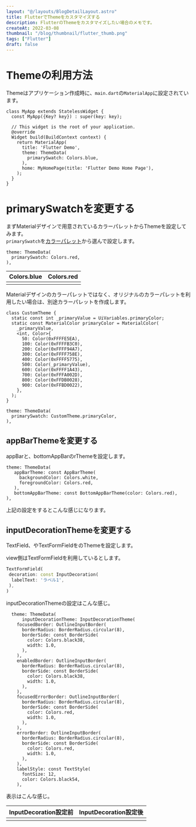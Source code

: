 ```yaml
---
layout: "@/layouts/BlogDetailLayout.astro"
title: FlutterでThemeをカスタマイズする
description: FlutterのThemeをカスタマイズしたい場合のメモです。
createAt: 2022-03-08
thumbnail: "/blog/thumbnail/flutter_thumb.png"
tags: ["Flutter"]
draft: false
---
```



# Themeの利用方法

Themeはアプリケーション作成時に、`main.dart`の`MaterialApp`に設定されています。

```shell
class MyApp extends StatelessWidget {
  const MyApp({Key? key}) : super(key: key);

  // This widget is the root of your application.
  @override
  Widget build(BuildContext context) {
    return MaterialApp(
      title: 'Flutter Demo',
      theme: ThemeData(
        primarySwatch: Colors.blue,
      ),
      home: MyHomePage(title: 'Flutter Demo Home Page'),
    );
  }
}
```

# primarySwatchを変更する

まずMaterialデザインで用意されているカラーパレットからThemeを設定してみます。  
`primarySwatch`を[カラーパレット](https://api.flutter.dev/flutter/material/Colors-class.html)から選んで設定します。

```
theme: ThemeData(
  primarySwatch: Colors.red,
),
```

| Colors.blue                                                                           | Colors.red                                                                            |
| ------------------------------------------------------------------------------------- | ------------------------------------------------------------------------------------- |
| <CommonImg src="blog/images/20220308/01.png" alt="Colors.blue" client:only="react" /> | <CommonImg src="blog/images/20220308/02.png" alt="Colors.red"  client:only="react" /> |

Materialデザインのカラーパレットではなく、オリジナルのカラーパレットを利用したい場合は、別途カラーパレットを作成します。

```
class CustomTheme {
  static const int _primaryValue = UiVariables.primaryColor;
  static const MaterialColor primaryColor = MaterialColor(
    _primaryValue,
    <int, Color>{
      50: Color(0xFFFFE5EA),
      100: Color(0xFFFFB3C0),
      200: Color(0xFFFF94A7),
      300: Color(0xFFFF758E),
      400: Color(0xFFFF5775),
      500: Color(_primaryValue),
      600: Color(0xFFFF1A43),
      700: Color(0xFFFA002D),
      800: Color(0xFFDB0028),
      900: Color(0xFFBD0022),
    },
  );
}
```

```
theme: ThemeData(
  primarySwatch: CustomTheme.primaryColor,
),
```

## appBarThemeを変更する

appBarと、bottomAppBarのrThemeを設定します。

```
theme: ThemeData(
   appBarTheme: const AppBarTheme(
     backgroundColor: Colors.white,
     foregroundColor: Colors.red,
   ),
   bottomAppBarTheme: const BottomAppBarTheme(color: Colors.red),
),
```

上記の設定をするとこんな感じになります。

<CommonImg
  src="blog/images/20220308/03.png"
  alt="appBarTheme"
  client:only="react"
/>

## inputDecorationThemeを変更する

TextField、やTextFormFieldをのThemeを設定します。

view側はTextFormFieldを利用しているとします。

```dart
TextFormField(
 decoration: const InputDecoration(
  labelText: 'ラベル1',
 ),
)
```

inputDecorationThemeの設定はこんな感じ。

```
  theme: ThemeData(
      inputDecorationTheme: InputDecorationTheme(
    focusedBorder: OutlineInputBorder(
      borderRadius: BorderRadius.circular(8),
      borderSide: const BorderSide(
        color: Colors.black38,
        width: 1.0,
      ),
    ),
    enabledBorder: OutlineInputBorder(
      borderRadius: BorderRadius.circular(8),
      borderSide: const BorderSide(
        color: Colors.black38,
        width: 1.0,
      ),
    ),
    focusedErrorBorder: OutlineInputBorder(
      borderRadius: BorderRadius.circular(8),
      borderSide: const BorderSide(
        color: Colors.red,
        width: 1.0,
      ),
    ),
    errorBorder: OutlineInputBorder(
      borderRadius: BorderRadius.circular(8),
      borderSide: const BorderSide(
        color: Colors.red,
        width: 1.0,
      ),
    ),
    labelStyle: const TextStyle(
      fontSize: 12,
      color: Colors.black54,
    ),
```

表示はこんな感じ。

| InputDecoration設定前                                                                          | InputDecoration設定後                                                                          |
| ---------------------------------------------------------------------------------------------- | ---------------------------------------------------------------------------------------------- |
| <CommonImg src="blog/images/20220308/04.png" alt="inputDecorationTheme" client:only="react" /> | <CommonImg src="blog/images/20220308/05.png" alt="inputDecorationTheme" client:only="react" /> |
